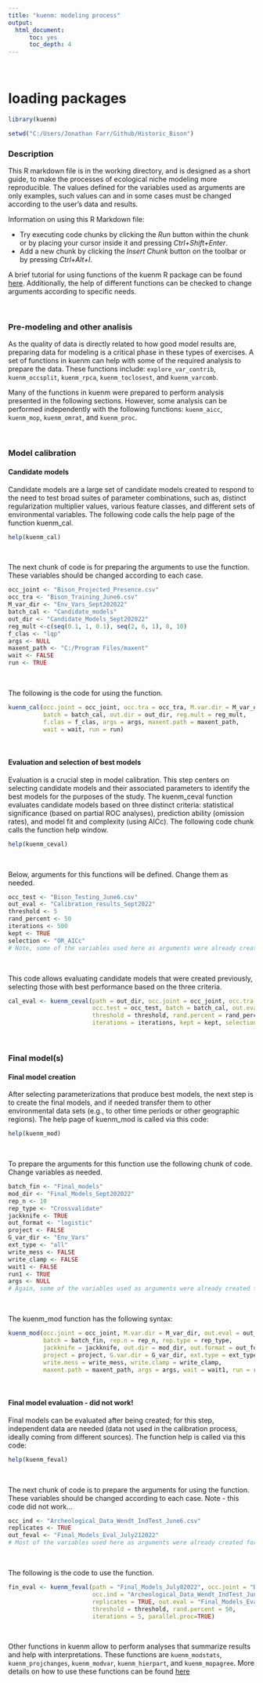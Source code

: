 ---
title: "kuenm: modeling process"
output:
  html_document:
      toc: yes
      toc_depth: 4
---

<br>

# loading packages
```{r}
library(kuenm)

setwd("C:/Users/Jonathan Farr/Github/Historic_Bison")

```


### Description

This R markdown file is in the working directory, and is designed as a short guide, to make the processes of ecological niche modeling more reproducible. The values defined for the variables used as arguments are only examples, such values can and in some cases must be changed according to the user's data and results.  

Information on using this R Markdown file:

- Try executing code chunks by clicking the *Run* button within the chunk or by placing your cursor inside it and pressing *Ctrl+Shift+Enter*.
- Add a new chunk by clicking the *Insert Chunk* button on the toolbar or by pressing *Ctrl+Alt+I*.

A brief tutorial for using functions of the kuenm R package can be found <a href="https://github.com/marlonecobos/kuenm#kuenm-an-r-package-for-detailed-development-of-maxent-ecological-niche-models" target="_blank">here</a>. Additionally, the help of different functions can be checked to change arguments according to specific needs.

<br>

### Pre-modeling and other analisis

As the quality of data is directly related to how good model results are, preparing data for modeling is a critical phase in these types of exercises. A set of functions in kuenm can help with some of the required analysis to prepare the data. These functions include: `explore_var_contrib`, `kuenm_occsplit`, `kuenm_rpca`, `kuenm_toclosest`, and `kuenm_varcomb`.

Many of the functions in kuenm were prepared to perform analysis presented in the following sections. However, some analysis can be performed independently with the following functions: `kuenm_aicc`, `kuenm_mop`, `kuenm_omrat`, and `kuenm_proc`. 

<br>

### Model calibration

#### Candidate models

Candidate models are a large set of candidate models created to respond to the need to test broad suites of parameter combinations, such as, distinct regularization multiplier values, various feature classes, and different sets of environmental variables. The following code calls the help page of the function kuenm_cal.

```{r, eval=FALSE}
help(kuenm_cal)
```

<br>

The next chunk of code is for preparing the arguments to use the function. These variables should be changed according to each case.

```{r, eval=FALSE}
occ_joint <- "Bison_Projected_Presence.csv"
occ_tra <- "Bison_Training_June6.csv"
M_var_dir <- "Env_Vars_Sept202022"
batch_cal <- "Candidate_models"
out_dir <- "Candidate_Models_Sept202022"
reg_mult <-c(seq(0.1, 1, 0.1), seq(2, 6, 1), 8, 10)
f_clas <- "lqp"
args <- NULL
maxent_path <- "C:/Program Files/maxent"
wait <- FALSE
run <- TRUE
```

<br>

The following is the code for using the function.

```{r, eval=FALSE}
kuenm_cal(occ.joint = occ_joint, occ.tra = occ_tra, M.var.dir = M_var_dir, 
          batch = batch_cal, out.dir = out_dir, reg.mult = reg_mult, 
          f.clas = f_clas, args = args, maxent.path = maxent_path, 
          wait = wait, run = run)
```

<br>

#### Evaluation and selection of best models

Evaluation is a crucial step in model calibration. This step centers on selecting candidate models and their associated parameters to identify the best models for the purposes of the study. The kuenm_ceval function evaluates candidate models based on three distinct criteria: statistical significance (based on partial ROC analyses), prediction ability (omission rates), and model fit and complexity (using AICc). The following code chunk calls the function help window.

```{r, eval=FALSE}
help(kuenm_ceval)
```

<br>

Below, arguments for this functions will be defined. Change them as needed.

```{r, eval=FALSE}
occ_test <- "Bison_Testing_June6.csv"
out_eval <- "Calibration_results_Sept2022"
threshold <- 5
rand_percent <- 50
iterations <- 500
kept <- TRUE
selection <- "OR_AICc"
# Note, some of the variables used here as arguments were already created for the previous function
```

<br>

This code allows evaluating candidate models that were created previously, selecting those with best performance based on the three criteria.

```{r, eval=FALSE}
cal_eval <- kuenm_ceval(path = out_dir, occ.joint = occ_joint, occ.tra = occ_tra, 
                        occ.test = occ_test, batch = batch_cal, out.eval = out_eval, 
                        threshold = threshold, rand.percent = rand_percent, 
                        iterations = iterations, kept = kept, selection = selection)
```

<br>

### Final model(s) 

#### Final model creation

After selecting parameterizations that produce best models, the next step is to create the final models, and if needed transfer them to other environmental data sets (e.g., to other time periods or other geographic regions). The help page of kuenm_mod is called via this code:

```{r, eval=FALSE}
help(kuenm_mod)
```

<br>

To prepare the arguments for this function use the following chunk of code. Change variables as needed.

```{r, eval=FALSE}
batch_fin <- "Final_models"
mod_dir <- "Final_Models_Sept202022"
rep_n <- 10
rep_type <- "Crossvalidate"
jackknife <- TRUE
out_format <- "logistic"
project <- FALSE
G_var_dir <- "Env_Vars"
ext_type <- "all"
write_mess <- FALSE
write_clamp <- FALSE
wait1 <- FALSE
run1 <- TRUE
args <- NULL
# Again, some of the variables used as arguments were already created for the previous functions
```

<br>

The kuenm_mod function has the following syntax:

```{r, eval=FALSE}
kuenm_mod(occ.joint = occ_joint, M.var.dir = M_var_dir, out.eval = out_eval, 
          batch = batch_fin, rep.n = rep_n, rep.type = rep_type, 
          jackknife = jackknife, out.dir = mod_dir, out.format = out_format, 
          project = project, G.var.dir = G_var_dir, ext.type = ext_type,
          write.mess = write_mess, write.clamp = write_clamp, 
          maxent.path = maxent_path, args = args, wait = wait1, run = run1)
```

<br>

#### Final model evaluation - did not work!

Final models can be evaluated after being created; for this step, independent data are needed (data not used in the calibration process, ideally coming from different sources). The function help is called via this code:

```{r, eval=FALSE}
help(kuenm_feval)
```

<br>

The next chunk of code is to prepare the arguments for using the function. These variables should be changed according to each case. Note - this code did not work...

```{r, eval=FALSE}
occ_ind <- "Archeological_Data_Wendt_IndTest_June6.csv"
replicates <- TRUE
out_feval <- "Final_Models_Eval_July212022"
# Most of the variables used here as arguments were already created for the previous functions
```

<br>

The following is the code to use the function.

```{r, eval=FALSE}
fin_eval <- kuenm_feval(path = "Final_Models_July82022", occ.joint = "Bison_Projected_Presence.csv", 
                        occ.ind = "Archeological_Data_Wendt_IndTest_June6.csv", 
                        replicates = TRUE, out.eval = "Final_Models_Eval_July212022", 
                        threshold = threshold, rand.percent = 50,
                        iterations = 5, parallel.proc=TRUE)
```

<br>


Other functions in kuenm allow to perform analyses that summarize results and help with interpretations. These functions are `kuenm_modstats`, `kuenm_projchanges`, `kuenm_modvar`, `kuenm_hierpart`, and `kuenm_mopagree`. More details on how to use these functions can be found <a href="https://github.com/marlonecobos/kuenm/blob/master/extra_vignettes/post-modeling.md#post-modeling-analyses-with-kuenm" target="_blank">here</a>  
